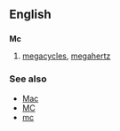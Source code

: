 ==English==
==={{abbreviation}}===
'''Mc'''
# [[megacycles]], [[megahertz]]
===See also===
*[[Mac]]
*[[MC]]
*[[mc]]